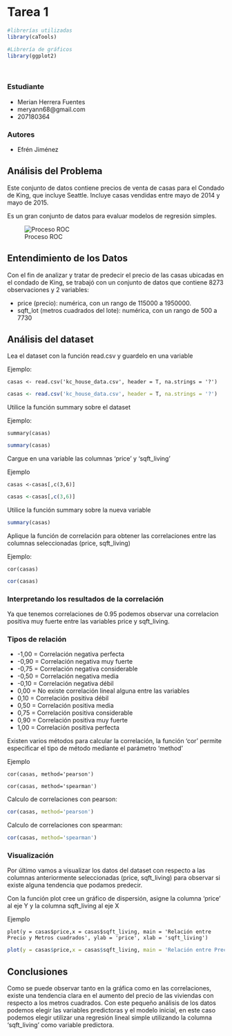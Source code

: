 
# Tarea 1

```r
#librerías utilizadas
library(caTools)

#Librería de gráficos
library(ggplot2)
```

<br>

### Estudiante
   * Merian Herrera Fuentes
   * meryann68@gmail.com
   * 207180364

### Autores
   * Efrén Jiménez

## Análisis del Problema
Este conjunto de datos contiene precios de venta de casas para el Condado de King, que incluye Seattle. Incluye casas vendidas entre mayo de 2014 y mayo de 2015.

Es un gran conjunto de datos para evaluar modelos de regresión simples. 

![Proceso ROC](img/dataset-cover.jpg)

## Entendimiento de los Datos

Con el fin de analizar y tratar de predecir el precio de las casas ubicadas en el condado de King, se trabajó con un conjunto de datos que contiene 8273 observaciones y 2 variables:

- price (precio): numérica, con un rango de 115000 a 1950000.
- sqft_lot (metros cuadrados del lote): numérica, con un rango de 500 a 7730

## Análisis del dataset

Lea el dataset con la función read.csv y guardelo en una variable

Ejemplo:

`casas <- read.csv('kc_house_data.csv', header = T, na.strings = '?')`

```r
casas <- read.csv('kc_house_data.csv', header = T, na.strings = '?')
```

Utilice la función summary sobre el dataset

Ejemplo:

`summary(casas)`

```r
summary(casas)
```

Cargue en una variable las columnas 'price' y 'sqft_living'

Ejemplo

`casas <-casas[,c(3,6)]`

```r
casas <-casas[,c(3,6)]
```

Utilice la función summary sobre la nueva variable

```r
summary(casas)
```

Aplique la función de correlación para obtener las correlaciones entre las columnas seleccionadas (price, sqft_living)

Ejemplo:

`cor(casas)`

```r
cor(casas)
```

### Interpretando los resultados de la correlación

Ya que tenemos correlaciones de 0.95 podemos observar una correlacion positiva muy fuerte entre las variables price y sqft_living.

### Tipos de relación
- -1,00 = Correlación negativa perfecta
- -0,90 = Correlación negativa muy fuerte
- -0,75 = Correlación negativa considerable
- -0,50 = Correlación negativa media
- -0,10 = Correlación negativa débil
- 0,00  = No existe correlación lineal alguna entre las variables
- 0,10  = Correlación positiva débil
- 0,50  = Correlación positiva media
- 0,75 = Correlación positiva considerable
- 0,90  = Correlación positiva muy fuerte
- 1,00  = Correlación positiva perfecta

Existen varios métodos para calcular la correlación, la función 'cor' permite especificar el tipo de método mediante el parámetro 'method'

Ejemplo

`cor(casas, method='pearson')`

`cor(casas, method='spearman')`

Calculo de correlaciones con pearson:
<br>
```r
cor(casas, method='pearson')
```

Calculo de correlaciones con spearman:
<br>
```r
cor(casas, method='spearman')
```


### Visualización

Por último vamos a visualizar los datos del dataset con respecto a las columnas anteriormente seleccionadas (price, sqft_living) para observar si existe alguna tendencia que podamos predecir.

Con la función plot cree un gráfico de dispersión, asigne la columna 'price' al eje Y y la columna sqft_living al eje X

Ejemplo

`plot(y = casas$price,x = casas$sqft_living, main = 'Relación entre Precio y Metros cuadrados', ylab = 'price', xlab = 'sqft_living')`

```r
plot(y = casas$price,x = casas$sqft_living, main = 'Relación entre Precio y Metros cuadrados', ylab = 'price', xlab = 'sqft_living')
```

## Conclusiones

Como se puede observar tanto en la gráfica como en las correlaciones, existe una tendencia clara en el aumento del precio de las viviendas con respecto a los metros cuadrados. Con este pequeño análisis de los datos podemos elegir las variables predictoras y el modelo inicial, en este caso podemos elegir utilizar una regresión lineal simple utilizando la columna 'sqft_living' como variable predictora.

